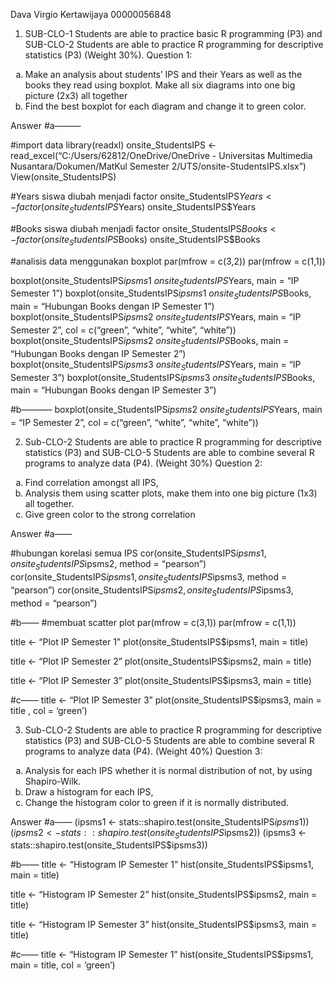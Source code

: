 Dava Virgio Kertawijaya
00000056848

1. SUB-CLO-1 Students are able to practice basic R programming (P3) and SUB-CLO-2 Students are able to practice R programming for descriptive statistics (P3) (Weight 30%).
Question 1:
a. Make an analysis about students’ IPS and their Years as well as the books they read using boxplot. Make all six diagrams into one big picture (2x3) all together
b. Find the best boxplot for each diagram and change it to green color. 

Answer
#a---------

#import data
library(readxl)
onsite_StudentsIPS <- read_excel("C:/Users/62812/OneDrive/OneDrive - Universitas Multimedia Nusantara/Dokumen/MatKul Semester 2/UTS/onsite-StudentsIPS.xlsx")
View(onsite_StudentsIPS)

#Years siswa diubah menjadi factor
onsite_StudentsIPS$Years <- factor(onsite_StudentsIPS$Years)
onsite_StudentsIPS$Years

#Books siswa diubah menjadi factor
onsite_StudentsIPS$Books <- factor(onsite_StudentsIPS$Books)
onsite_StudentsIPS$Books

#analisis data menggunakan boxplot
par(mfrow = c(3,2))
par(mfrow = c(1,1))

boxplot(onsite_StudentsIPS$ipsms1 ~ onsite_StudentsIPS$Years, main = "IP Semester 1")
boxplot(onsite_StudentsIPS$ipsms1 ~ onsite_StudentsIPS$Books, main = "Hubungan Books dengan IP Semester 1")
boxplot(onsite_StudentsIPS$ipsms2 ~ onsite_StudentsIPS$Years, main = "IP Semester 2", col = c("green", "white", "white", "white"))
boxplot(onsite_StudentsIPS$ipsms2 ~ onsite_StudentsIPS$Books, main = "Hubungan Books dengan IP Semester 2")
boxplot(onsite_StudentsIPS$ipsms3 ~ onsite_StudentsIPS$Years, main = "IP Semester 3")
boxplot(onsite_StudentsIPS$ipsms3 ~ onsite_StudentsIPS$Books, main = "Hubungan Books dengan IP Semester 3")

#b-----------
boxplot(onsite_StudentsIPS$ipsms2 ~ onsite_StudentsIPS$Years, main = "IP Semester 2", col = c("green", "white", "white", "white"))


2. Sub-CLO-2 Students are able to practice R programming for descriptive statistics (P3) and SUB-CLO-5 Students are able to combine several R programs to analyze data (P4). (Weight 30%)
Question 2:
a. Find correlation amongst all IPS, 
b. Analysis them using scatter plots, make them into one big picture (1x3) all together.
c. Give green color to the strong correlation

Answer
#a------

#hubungan korelasi semua IPS
cor(onsite_StudentsIPS$ipsms1, onsite_StudentsIPS$ipsms2, method = "pearson")
cor(onsite_StudentsIPS$ipsms1, onsite_StudentsIPS$ipsms3, method = "pearson")
cor(onsite_StudentsIPS$ipsms2, onsite_StudentsIPS$ipsms3, method = "pearson")

#b------
#membuat scatter plot
par(mfrow = c(3,1))
par(mfrow = c(1,1))

title <- "Plot IP Semester 1"
plot(onsite_StudentsIPS$ipsms1, main = title)

title <- "Plot IP Semester 2"
plot(onsite_StudentsIPS$ipsms2, main = title)

title <- "Plot IP Semester 3"
plot(onsite_StudentsIPS$ipsms3, main = title)

#c------
title <- "Plot IP Semester 3"
plot(onsite_StudentsIPS$ipsms3, main = title , col = 'green')


3. Sub-CLO-2 Students are able to practice R programming for descriptive statistics (P3) and SUB-CLO-5 Students are able to combine several R programs to analyze data (P4). (Weight 40%)
Question 3:
a. Analysis for each IPS whether it is normal distribution of not, by using Shapiro-Wilk.
b. Draw a histogram for each IPS, 
c. Change the histogram color to green if it is normally distributed.

Answer
#a------
(ipsms1 <- stats::shapiro.test(onsite_StudentsIPS$ipsms1))
(ipsms2 <- stats::shapiro.test(onsite_StudentsIPS$ipsms2))
(ipsms3 <- stats::shapiro.test(onsite_StudentsIPS$ipsms3))

#b------
title <- "Histogram IP Semester 1"
hist(onsite_StudentsIPS$ipsms1, main = title)

title <- "Histogram IP Semester 2"
hist(onsite_StudentsIPS$ipsms2, main = title)

title <- "Histogram IP Semester 3"
hist(onsite_StudentsIPS$ipsms3, main = title)

#c------
title <- "Histogram IP Semester 1"
hist(onsite_StudentsIPS$ipsms1, main = title, col = 'green')

